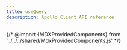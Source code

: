 ```yaml
---
title: useQuery
description: Apollo Client API reference
---
```


{/* @import {MDXProvidedComponents} from '../../../shared/MdxProvidedComponents.js' */}

<FunctionDetails
  canonicalReference="@apollo/client!useQuery.DocumentationTypes.useQuery:function(1)"
  headingLevel={2}
/>
